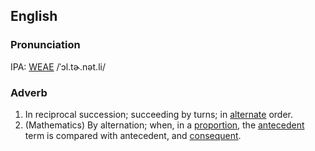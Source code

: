 ==English==
===Pronunciation===
IPA: [[WEAE]] /ˈɔl.tɚ.nət.li/

===Adverb===
# In reciprocal succession; succeeding by turns; in [[alternate]] order.
# (Mathematics) By alternation; when, in a [[proportion]], the [[antecedent]] term is compared with antecedent, and [[consequent]].
<!-- material copied from Webster's Revised Unabridged Dictionary (1913) -->